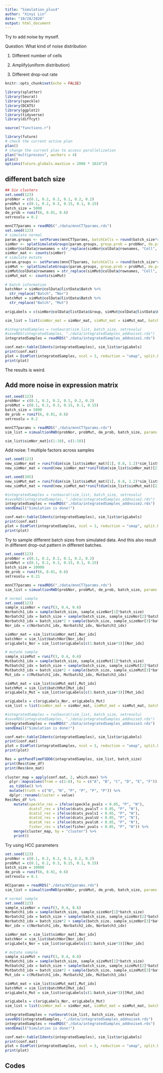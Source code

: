 ```yaml
---
title: "Simulation_plus4"
author: "Xinyi Lin"
date: "10/28/2020"
output: html_document
---
```


Try to add noise by myself.

Question: What kind of noise distribution

1. Different number of cells

2. Amplify(uniform distribution)

3. Different drop-out rate

```r
knitr::opts_chunk$set(echo = FALSE)
```

```r
library(splatter)
library(Seurat)
library(speckle)
library(DCATS)
library(ggplot2)
library(tidyverse)
library(diffcyt)
```

```r
source("functions.r")
```

```r
library(future)
# check the current active plan
plan()
# change the current plan to access parallelization
plan("multiprocess", workers = 4)
plan()
options(future.globals.maxSize = 2000 * 1024^2)
```

## different batch size

```r
## Six clusters
set.seed(123)
probNor = c(0.1, 0.2, 0.2, 0.1, 0.2, 0.2)
probMut = c(0.1, 0.2, 0.3, 0.15, 0.1, 0.15)
batch_size = 5000
de_prob = runif(6, 0.01, 0.6)
setresolu = 0.2
```

```r
mnnCT7params = readRDS("./data/mnnCT7params.rds")
set.seed(123)
# simulate normal
param.groups <- setParams(mnnCT7params, batchCells = round(batch_size*runif(3, 0.8, 1.2)), nGenes = 1000)
simNor <- splatSimulateGroups(param.groups, group.prob = probNor, de.prob = de_prob, verbose = FALSE)
simNor@colData@rownames = str_replace(simNor@colData@rownames, "Cell", "NorCell")
simNor_mat <- counts(simNor)
# simulate mutate
param.groups <- setParams(mnnCT7params, batchCells = round(batch_size*runif(3, 0.8, 1.2)), nGenes = 1000)
simMut <- splatSimulateGroups(param.groups, group.prob = probMut, de.prob = de_prob, verbose = FALSE)
simMut@colData@rownames = str_replace(simMut@colData@rownames, "Cell", "MutCell")
simMut_mat <- counts(simMut)
  
# batch information
batchNor = simNor@colData@listData$Batch %>% 
  str_replace("Batch", "Nor")
batchMut = simMut@colData@listData$Batch %>% 
  str_replace("Batch", "Mut")
  
origLabels = c(simNor@colData@listData$Group, simMut@colData@listData$Group)

sim_list = list(simNor_mat = simNor_mat, simMut_mat = simMut_mat, batchNor = batchNor, batchMut = batchMut, origLabels = origLabels)
```

```r
#integratedSamples = runSeurat(sim_list, batch_size, setresolu)
#saveRDS(integratedSamples, "./data/integratedSamples_addnoise1.rds")
integratedSamples = readRDS("./data/integratedSamples_addnoise1.rds")
```

```r
conf.mat<-table(Idents(integratedSamples), sim_list$origLabels)
print(conf.mat)
plot = DimPlot(integratedSamples, ncol = 3, reduction = "umap", split.by = "batch") + ggtitle("Cluster Results of Different Clusters in Different Samples")
print(plot)
```

The results is weird.

## Add more noise in expression matrix

```r
set.seed(123)
probNor = c(0.1, 0.2, 0.2, 0.1, 0.2, 0.2)
probMut = c(0.1, 0.2, 0.3, 0.15, 0.1, 0.15)
batch_size = 5000
de_prob = runif(6, 0.01, 0.6)
setresolu = 0.2

mnnCT7params = readRDS("./data/mnnCT7params.rds")
sim_list = simualtionRWD(probNor, probMut, de_prob, batch_size, params = mnnCT7params)
```

```r
sim_list$simNor_mat[c(1:10), c(1:10)]
```

Add noise: 1 multiple factors across samples

```r
set.seed(123)
new_simNor_mat = runif(dim(sim_list$simNor_mat)[1], 0.8, 1.2)*sim_list$simNor_mat
new_simNor_mat = round(new_simNor_mat*runif(dim(sim_list$simNor_mat)[2], 0.6, 1.4))
```

```r
set.seed(345)
new_simMut_mat = runif(dim(sim_list$simMut_mat)[1], 0.8, 1.2)*sim_list$simMut_mat
new_simMut_mat = round(new_simMut_mat*runif(dim(sim_list$simMut_mat)[2], 0.6, 1.4))
```

```r
#integratedSamples = runSeurat(sim_list, batch_size, setresolu)
#saveRDS(integratedSamples, "./data/integratedSamples_addnoise2.rds")
integratedSamples = readRDS("./data/integratedSamples_addnoise2.rds")
sendEmail("Simulation is done!")
```

```r
conf.mat<-table(Idents(integratedSamples), sim_list$origLabels)
print(conf.mat)
plot = DimPlot(integratedSamples, ncol = 3, reduction = "umap", split.by = "batch") + ggtitle("Cluster Results of Different Clusters in Different Samples")
print(plot)
```

Try to sample different batch sizes from simulated data. And this also result in different drop-out pattern in different batches.

```r
set.seed(123)
probNor = c(0.1, 0.2, 0.2, 0.1, 0.2, 0.2)
probMut = c(0.1, 0.2, 0.3, 0.15, 0.1, 0.15)
batch_size = 10000
de_prob = runif(6, 0.01, 0.6)
setresolu = 0.21

mnnCT7params = readRDS("./data/mnnCT7params.rds")
sim_list = simualtionRWD(probNor, probMut, de_prob, batch_size, params = mnnCT7params)
```

```r
# normal sample
set.seed(123)
sample_sizeNor = runif(3, 0.4, 0.6)
Norbatch1_idx = sample(batch_size, sample_sizeNor[1]*batch_size)
Norbatch2_idx = batch_size + sample(batch_size, sample_sizeNor[2]*batch_size)
Norbatch3_idx = batch_size*2 + sample(batch_size, sample_sizeNor[3]*batch_size)
Nor_idx = c(Norbatch1_idx, Norbatch2_idx, Norbatch3_idx)

simNor_mat = sim_list$simNor_mat[,Nor_idx]
batchNor = sim_list$batchNor[Nor_idx]
origLabels_Nor = sim_list$origLabels[c(1:batch_size*3)][Nor_idx]

# mutate sample
sample_sizeMut = runif(3, 0.4, 0.6)
Mutbatch1_idx = sample(batch_size, sample_sizeMut[1]*batch_size)
Mutbatch2_idx = batch_size + sample(batch_size, sample_sizeMut[2]*batch_size)
Mutbatch3_idx = batch_size*2 + sample(batch_size, sample_sizeMut[3]*batch_size)
Mut_idx = c(Mutbatch1_idx, Mutbatch2_idx, Mutbatch3_idx)

simMut_mat = sim_list$simMut_mat[,Mut_idx]
batchMut = sim_list$batchMut[Mut_idx]
origLabels_Mut = sim_list$origLabels[c(1:batch_size*3)][Mut_idx]

origLabels = c(origLabels_Nor, origLabels_Mut)
sim_list = list(simNor_mat = simNor_mat, simMut_mat = simMut_mat, batchNor = batchNor, batchMut = batchMut, origLabels = origLabels)
```

```r
#integratedSamples = runSeurat(sim_list, batch_size, setresolu)
#saveRDS(integratedSamples, "./data/integratedSamples_addnoise3.rds")
integratedSamples = readRDS("./data/integratedSamples_addnoise3.rds")
sendEmail("Simulation is done!")
```

```r
conf.mat<-table(Idents(integratedSamples), sim_list$origLabels)
print(conf.mat)
plot = DimPlot(integratedSamples, ncol = 3, reduction = "umap", split.by = "batch") + ggtitle("Cluster Results of Different Clusters in Different Samples")
print(plot)
```

```r
Res = getPandTimeFSDD6(integratedSamples, sim_list, batch_size)
print(Res$time_df)
print(Res$knn_mat)
  
cluster_map = apply(conf.mat, 2, which.max) %>% 
  plyr::mapvalues(from = c(1:6), to = c("A", "B", "C", "D", "E", "F")) %>% 
  as_tibble() %>% 
  mutate(truth = c("N", "N", "P", "P", "P", "P")) %>% 
  dplyr::rename(cluster = value)
Res$Res_df %>% 
    mutate(speckle_res = ifelse(speckle_pvals < 0.05, "P", "N"),
           dcatsT_res = ifelse(dcats_pvalsT < 0.05, "P", "N"),
           dcatsI_res = ifelse(dcats_pvalsI < 0.05, "P", "N"),
           dcatsU_res = ifelse(dcats_pvalsU < 0.05, "P", "N"),
           dcatsK_res = ifelse(dcats_pvalsK < 0.05, "P", "N"),
           fisher_res = ifelse(fisher_pvals < 0.05, "P", "N")) %>% 
    merge(cluster_map, by = "cluster") %>% 
    print()
```

Try using HCC parameters

```r
set.seed(123)
probNor = c(0.1, 0.2, 0.2, 0.1, 0.2, 0.2)
probMut = c(0.1, 0.2, 0.3, 0.15, 0.1, 0.15)
batch_size = 10000
de_prob = runif(6, 0.01, 0.6)
setresolu = 0.1

HCCparams = readRDS("./data/HCCparams.rds")
sim_list = simualtionRWD(probNor, probMut, de_prob, batch_size, params = HCCparams)
```

```r
# normal sample
set.seed(123)
sample_sizeNor = runif(3, 0.4, 0.6)
Norbatch1_idx = sample(batch_size, sample_sizeNor[1]*batch_size)
Norbatch2_idx = batch_size + sample(batch_size, sample_sizeNor[2]*batch_size)
Norbatch3_idx = batch_size*2 + sample(batch_size, sample_sizeNor[3]*batch_size)
Nor_idx = c(Norbatch1_idx, Norbatch2_idx, Norbatch3_idx)

simNor_mat = sim_list$simNor_mat[,Nor_idx]
batchNor = sim_list$batchNor[Nor_idx]
origLabels_Nor = sim_list$origLabels[c(1:batch_size*3)][Nor_idx]

# mutate sample
sample_sizeMut = runif(3, 0.4, 0.6)
Mutbatch1_idx = sample(batch_size, sample_sizeMut[1]*batch_size)
Mutbatch2_idx = batch_size + sample(batch_size, sample_sizeMut[2]*batch_size)
Mutbatch3_idx = batch_size*2 + sample(batch_size, sample_sizeMut[3]*batch_size)
Mut_idx = c(Mutbatch1_idx, Mutbatch2_idx, Mutbatch3_idx)

simMut_mat = sim_list$simMut_mat[,Mut_idx]
batchMut = sim_list$batchMut[Mut_idx]
origLabels_Mut = sim_list$origLabels[c(1:batch_size*3)][Mut_idx]

origLabels = c(origLabels_Nor, origLabels_Mut)
sim_list = list(simNor_mat = simNor_mat, simMut_mat = simMut_mat, batchNor = batchNor, batchMut = batchMut, origLabels = origLabels)
```

```r
integratedSamples = runSeurat(sim_list, batch_size, setresolu)
saveRDS(integratedSamples, "./data/integratedSamples_addnoise4.rds")
integratedSamples = readRDS("./data/integratedSamples_addnoise4.rds")
sendEmail("Simulation is done!")
```

```r
conf.mat<-table(Idents(integratedSamples), sim_list$origLabels)
print(conf.mat)
plot = DimPlot(integratedSamples, ncol = 3, reduction = "umap", split.by = "batch") + ggtitle("Cluster Results of Different Clusters in Different Samples")
print(plot)
```

## Codes

```r
```
